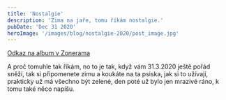 ```yaml
---
title: 'Nostalgie'
description: 'Zima na jaře, tomu říkám nostalgie.'
pubDate: 'Dec 31 2020'
heroImage: '/images/blog/nostalgie-2020/post_image.jpg'
---
```


[Odkaz na album v Zonerama](https://eu.zonerama.com/PavlaKrausova/Album/6112722)

A proč tomuhle tak říkám, no to je tak, když vám 31.3.2020 ještě pořád sněží, tak si připomenete zimu a koukáte na ta psiska, jak si to užívají, prakticky už má všechno být zelené, den poté už bylo jen mrazivé ráno, k tomu také něco napíšu.